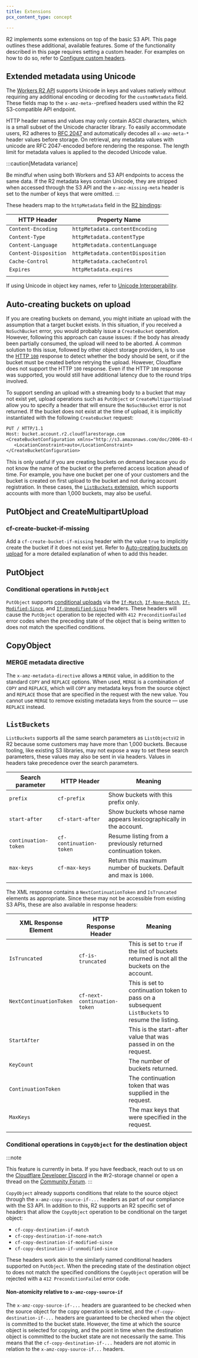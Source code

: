 ```yaml
---
title: Extensions
pcx_content_type: concept

---
```


R2 implements some extensions on top of the basic S3 API. This page outlines these additional, available features. Some of the functionality described in this page requires setting a custom header. For examples on how to do so, refer to [Configure custom headers](/r2/examples/aws/custom-header).

## Extended metadata using Unicode

The [Workers R2 API](/r2/api/workers/workers-api-reference/) supports Unicode in keys and values natively without requiring any additional encoding or decoding for the `customMetadata` field. These fields map to the `x-amz-meta-`-prefixed headers used within the R2 S3-compatible API endpoint.

HTTP header names and values may only contain ASCII characters, which is a small subset of the Unicode character library. To easily accommodate users, R2 adheres to [RFC 2047](https://datatracker.ietf.org/doc/html/rfc2047) and automatically decodes all `x-amz-meta-*` header values before storage. On retrieval, any metadata values with unicode are RFC 2047-encoded before rendering the response. The length limit for metadata values is applied to the decoded Unicode value.

:::caution[Metadata variance]

Be mindful when using both Workers and S3 API endpoints to access the same data. If the R2 metadata keys contain Unicode, they are stripped when accessed through the S3 API and the `x-amz-missing-meta` header is set to the number of keys that were omitted. 
:::

These headers map to the `httpMetadata` field in the [R2 bindings](/workers/runtime-apis/bindings/):



| HTTP Header           | Property Name                     |
| --------------------- | --------------------------------- |
| `Content-Encoding`    | `httpMetadata.contentEncoding`    |
| `Content-Type`        | `httpMetadata.contentType`        |
| `Content-Language`    | `httpMetadata.contentLanguage`    |
| `Content-Disposition` | `httpMetadata.contentDisposition` |
| `Cache-Control`       | `httpMetadata.cacheControl`       |
| `Expires`             | `httpMetadata.expires`            |
|                       |                                   |

If using Unicode in object key names, refer to [Unicode Interoperability](/r2/reference/unicode-interoperability/).

## Auto-creating buckets on upload

If you are creating buckets on demand, you might initiate an upload with the assumption that a target bucket exists. In this situation, if you received a `NoSuchBucket` error, you would probably issue a `CreateBucket` operation. However, following this approach can cause issues: if the body has already been partially consumed, the upload will need to be aborted. A common solution to this issue, followed by other object storage providers, is to use the [HTTP `100`](https://developer.mozilla.org/en-US/docs/Web/HTTP/Reference/Status/100) response to detect whether the body should be sent, or if the bucket must be created before retrying the upload. However, Cloudflare does not support the HTTP `100` response. Even if the HTTP `100` response was supported, you would still have additional latency due to the round trips involved.

To support sending an upload with a streaming body to a bucket that may not exist yet, upload operations such as `PutObject` or `CreateMultipartUpload` allow you to specify a header that will ensure the `NoSuchBucket` error is not returned. If the bucket does not exist at the time of upload, it is implicitly instantiated with the following `CreateBucket` request:

```txt
PUT / HTTP/1.1
Host: bucket.account.r2.cloudflarestorage.com
<CreateBucketConfiguration xmlns="http://s3.amazonaws.com/doc/2006-03-01/">
   <LocationConstraint>auto</LocationConstraint>
</CreateBucketConfiguration>
```

This is only useful if you are creating buckets on demand because you do not know the name of the bucket or the preferred access location ahead of time. For example, you have one bucket per one of your customers and the bucket is created on first upload to the bucket and not during account registration. In these cases, the [`ListBuckets` extension](#listbuckets), which supports accounts with more than 1,000 buckets, may also be useful.

## PutObject and CreateMultipartUpload

### cf-create-bucket-if-missing

Add a `cf-create-bucket-if-missing` header with the value `true` to implicitly create the bucket if it does not exist yet. Refer to [Auto-creating buckets on upload](#auto-creating-buckets-on-upload) for a more detailed explanation of when to add this header.

## PutObject

### Conditional operations in `PutObject`

`PutObject` supports [conditional uploads](https://developer.mozilla.org/en-US/docs/Web/HTTP/Conditional_requests) via the [`If-Match`](https://developer.mozilla.org/en-US/docs/Web/HTTP/Reference/Headers/If-Match), [`If-None-Match`](https://developer.mozilla.org/en-US/docs/Web/HTTP/Reference/Headers/If-None-Match), [`If-Modified-Since`](https://developer.mozilla.org/en-US/docs/Web/HTTP/Reference/Headers/If-Modified-Since), and [`If-Unmodified-Since`](https://developer.mozilla.org/en-US/docs/Web/HTTP/Reference/Headers/If-Unmodified-Since) headers. These headers will cause the `PutObject` operation to be rejected with `412 PreconditionFailed` error codes when the preceding state of the object that is being written to does not match the specified conditions.

## CopyObject

### MERGE metadata directive

The `x-amz-metadata-directive` allows a `MERGE` value, in addition to the standard `COPY` and `REPLACE` options. When used, `MERGE` is a combination of `COPY` and `REPLACE`, which will `COPY` any metadata keys from the source object and `REPLACE` those that are specified in the request with the new value. You cannot use `MERGE` to remove existing metadata keys from the source — use `REPLACE` instead.

## `ListBuckets`

`ListBuckets` supports all the same search parameters as `ListObjectsV2` in R2 because some customers may have more than 1,000 buckets. Because tooling, like existing S3 libraries, may not expose a way to set these search parameters, these values may also be sent in via headers. Values in headers take precedence over the search parameters.



| Search parameter     | HTTP Header             | Meaning                                                           |
| -------------------- | ----------------------- | ----------------------------------------------------------------- |
| `prefix`             | `cf-prefix`             | Show buckets with this prefix only.                               |
| `start-after`        | `cf-start-after`        | Show buckets whose name appears lexicographically in the account. |
| `continuation-token` | `cf-continuation-token` | Resume listing from a previously returned continuation token.     |
| `max-keys`           | `cf-max-keys`           | Return this maximum number of buckets. Default and max is `1000`. |
|                      |                         |                                                                   |

The XML response contains a `NextContinuationToken` and `IsTruncated` elements as appropriate. Since these may not be accessible from existing S3 APIs, these are also available in response headers:



| XML Response Element    | HTTP Response Header         | Meaning                                                                                        |
| ----------------------- | ---------------------------- | ---------------------------------------------------------------------------------------------- |
| `IsTruncated`           | `cf-is-truncated`            | This is set to `true` if the list of buckets returned is not all the buckets on the account.   |
| `NextContinuationToken` | `cf-next-continuation-token` | This is set to continuation token to pass on a subsequent `ListBuckets` to resume the listing. |
| `StartAfter`            |                              | This is the start-after value that was passed in on the request.                               |
| `KeyCount`              |                              | The number of buckets returned.                                                                |
| `ContinuationToken`     |                              | The continuation token that was supplied in the request.                                       |
| `MaxKeys`               |                              | The max keys that were specified in the request.                                               |
|                         |                              |                                                                                                |

### Conditional operations in `CopyObject` for the destination object

:::note

This feature is currently in beta. If you have feedback, reach out to us on the [Cloudflare Developer Discord](https://discord.cloudflare.com) in the #r2-storage channel or open a thread on the [Community Forum](https://community.cloudflare.com/c/developers/storage/81). 
:::

`CopyObject` already supports conditions that relate to the source object through the `x-amz-copy-source-if-...` headers as part of our compliance with the S3 API. In addition to this, R2 supports an R2 specific set of headers that allow the `CopyObject` operation to be conditional on the target object:

* `cf-copy-destination-if-match`
* `cf-copy-destination-if-none-match`
* `cf-copy-destination-if-modified-since`
* `cf-copy-destination-if-unmodified-since`

These headers work akin to the similarly named conditional headers supported on `PutObject`. When the preceding state of the destination object to does not match the specified conditions the `CopyObject` operation will be rejected with a `412 PreconditionFailed` error code.

#### Non-atomicity relative to `x-amz-copy-source-if`

The `x-amz-copy-source-if-...` headers are guaranteed to be checked when the source object for the copy operation is selected, and the `cf-copy-destination-if-...` headers are guaranteed to be checked when the object is committed to the bucket state.
However, the time at which the source object is selected for copying, and the point in time when the destination object is committed to the bucket state are not necessarily the same. This means that the `cf-copy-destination-if-...` headers are not atomic in relation to the `x-amz-copy-source-if...` headers.
